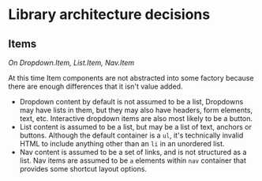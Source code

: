# Library architecture decisions

## Items

_On Dropdown.Item, List.Item, Nav.Item_

At this time Item components are not abstracted into some factory because there are enough
differences that it isn't value added.

- Dropdown content by default is not assumed to be a list, Dropdowns may have lists in
  them, but they may also have headers, form elements, text, etc. Interactive dropdown
  items are also most likely to be a button.
- List content is assumed to be a list, but may be a list of text, anchors or buttons.
  Although the default container is a `ul`, it's technically invalid HTML to include
  anything other than an `li` in an unordered list.
- Nav content is assumed to be a set of links, and is not structured as a list. Nav items
  are assumed to be `a` elements within `nav` container that provides some shortcut layout
  options.
